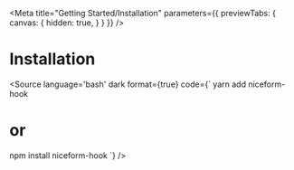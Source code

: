 
<Meta 
  title="Getting Started/Installation" 
  parameters={{
    previewTabs: {
      canvas: {
        hidden: true,
      }
    }
  }}
/>

# Installation

<Source
    language='bash'
    dark
    format={true}
    code={`
yarn add niceform-hook
# or
npm install niceform-hook
    `}
/>